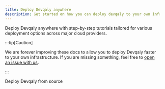 ```yaml
---
title: Deploy Devqaly anywhere
description: Get started on how you can deploy devqaly to your own infrastructure
---
```



Deploy Devqaly anywhere with step-by-step tutorials tailored for various deployment options across major cloud providers.

:::tip[Caution]

We are forever improving these docs to allow you to deploy Devqaly faster to your own infrastructure.
If you are missing something, feel free to <a href="https://github.com/devqaly/devqaly/issues/new?assignees=&labels=type%3A+docs-feedback&projects=&template=docs_feedback.yml&title=%F0%9F%93%9A+Docs+Feedback%3A+" target="_blank">open an issue with us</a>.

:::

<CardGrid stagger>
  <a href='/essentials/events/network-requests/' style="text-decoration: none">
    <Card title="Source">
      Deploy Devqaly from source
    </Card>
  </a>
</CardGrid>



